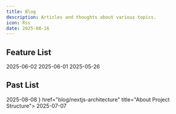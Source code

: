 ```yaml
---
title: Blog
description: Articles and thoughts about various topics.
icon: Rss
date: 2025-08-16
---
```


## Feature List

<Cards>
  <ZiaCard  href="blog/2025-06-02" title="More Than Just Fidgeting —— The Astonishing World of Pen Spinning">
    2025-06-02
  </ZiaCard>
  <ZiaCard  href="blog/2025-06-01" title="The Enigma of the Disappearing Bicyclist">
    2025-06-01
  </ZiaCard>
  <ZiaCard  href="blog/why-docs" title="Why DDaaS?">
    2025-05-26
  </ZiaCard>
</Cards>

## Past List

<Cards>
  <ZiaCard  href="blog/paid-system-design" title="订阅系统AI详细设计">
    2025-08-08
  </ZiaCard>
  <ZiaCard icon={<GitMerge />}  href="blog/nextjs-architecture" title="About Project Structure">
    2025-07-07
  </ZiaCard>
</Cards>
